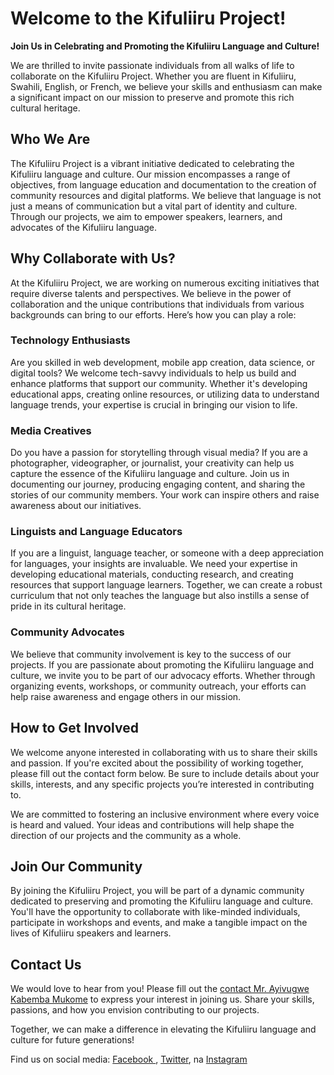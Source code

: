 # Welcome to the Kifuliiru Project!

**Join Us in Celebrating and Promoting the Kifuliiru Language and Culture!**

We are thrilled to invite passionate individuals from all walks of life to collaborate on the Kifuliiru Project. Whether you are fluent in Kifuliiru, Swahili, English, or French, we believe your skills and enthusiasm can make a significant impact on our mission to preserve and promote this rich cultural heritage.

## Who We Are

The Kifuliiru Project is a vibrant initiative dedicated to celebrating the Kifuliiru language and culture. Our mission encompasses a range of objectives, from language education and documentation to the creation of community resources and digital platforms. We believe that language is not just a means of communication but a vital part of identity and culture. Through our projects, we aim to empower speakers, learners, and advocates of the Kifuliiru language.

## Why Collaborate with Us?

At the Kifuliiru Project, we are working on numerous exciting initiatives that require diverse talents and perspectives. We believe in the power of collaboration and the unique contributions that individuals from various backgrounds can bring to our efforts. Here’s how you can play a role:

### Technology Enthusiasts

Are you skilled in web development, mobile app creation, data science, or digital tools? We welcome tech-savvy individuals to help us build and enhance platforms that support our community. Whether it's developing educational apps, creating online resources, or utilizing data to understand language trends, your expertise is crucial in bringing our vision to life.

### Media Creatives

Do you have a passion for storytelling through visual media? If you are a photographer, videographer, or journalist, your creativity can help us capture the essence of the Kifuliiru language and culture. Join us in documenting our journey, producing engaging content, and sharing the stories of our community members. Your work can inspire others and raise awareness about our initiatives.

### Linguists and Language Educators

If you are a linguist, language teacher, or someone with a deep appreciation for languages, your insights are invaluable. We need your expertise in developing educational materials, conducting research, and creating resources that support language learners. Together, we can create a robust curriculum that not only teaches the language but also instills a sense of pride in its cultural heritage.

### Community Advocates

We believe that community involvement is key to the success of our projects. If you are passionate about promoting the Kifuliiru language and culture, we invite you to be part of our advocacy efforts. Whether through organizing events, workshops, or community outreach, your efforts can help raise awareness and engage others in our mission.

## How to Get Involved

We welcome anyone interested in collaborating with us to share their skills and passion. If you're excited about the possibility of working together, please fill out the contact form below. Be sure to include details about your skills, interests, and any specific projects you’re interested in contributing to. 

We are committed to fostering an inclusive environment where every voice is heard and valued. Your ideas and contributions will help shape the direction of our projects and the community as a whole.

## Join Our Community

By joining the Kifuliiru Project, you will be part of a dynamic community dedicated to preserving and promoting the Kifuliiru language and culture. You'll have the opportunity to collaborate with like-minded individuals, participate in workshops and events, and make a tangible impact on the lives of Kifuliiru speakers and learners.

## Contact Us

We would love to hear from you! Please fill out the [contact Mr. Ayivugwe Kabemba Mukome](https://www.ayivugwekabemba.me/contact) to express your interest in joining us. Share your skills, passions, and how you envision contributing to our projects. 

Together, we can make a difference in elevating the Kifuliiru language and culture for future generations!


Find us on social media: [Facebook ](https://www.facebook.com/Ibufuliiru/), [Twitter](https://twitter.com/ibufuliiru?lang=en), na [Instagram](https://www.instagram.com/ibufuliiru/?hl=en)